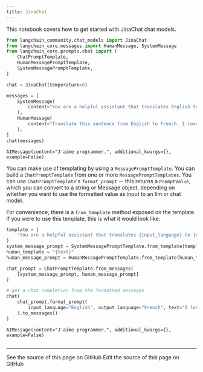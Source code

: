 ```yaml
---
title: JinaChat
---
```


This notebook covers how to get started with JinaChat chat models.

```python
from langchain_community.chat_models import JinaChat
from langchain_core.messages import HumanMessage, SystemMessage
from langchain_core.prompts.chat import (
    ChatPromptTemplate,
    HumanMessagePromptTemplate,
    SystemMessagePromptTemplate,
)
```

```python
chat = JinaChat(temperature=0)
```

```python
messages = [
    SystemMessage(
        content="You are a helpful assistant that translates English to French."
    ),
    HumanMessage(
        content="Translate this sentence from English to French. I love programming."
    ),
]
chat(messages)
```

```output
AIMessage(content="J'aime programmer.", additional_kwargs={}, example=False)
```

You can make use of templating by using a `MessagePromptTemplate`. You can build a `ChatPromptTemplate` from one or more `MessagePromptTemplates`. You can use `ChatPromptTemplate`'s `format_prompt` -- this returns a `PromptValue`, which you can convert to a string or Message object, depending on whether you want to use the formatted value as input to an llm or chat model.

For convenience, there is a `from_template` method exposed on the template. If you were to use this template, this is what it would look like:

```python
template = (
    "You are a helpful assistant that translates {input_language} to {output_language}."
)
system_message_prompt = SystemMessagePromptTemplate.from_template(template)
human_template = "{text}"
human_message_prompt = HumanMessagePromptTemplate.from_template(human_template)
```

```python
chat_prompt = ChatPromptTemplate.from_messages(
    [system_message_prompt, human_message_prompt]
)

# get a chat completion from the formatted messages
chat(
    chat_prompt.format_prompt(
        input_language="English", output_language="French", text="I love programming."
    ).to_messages()
)
```

```output
AIMessage(content="J'aime programmer.", additional_kwargs={}, example=False)
```

```python

```

---

<CardGroup cols={2}>
  <Card title="View Source" icon="eye" href="https://github.com/langchain-ai/docs/blob/main/src/oss/python/integrations/chat/jinachat.mdx">
    See the source of this page on GitHub
  </Card>
  <Card title="Edit Source" icon="pen-to-square" href="https://github.com/langchain-ai/docs/edit/main/src/oss/python/integrations/chat/jinachat.mdx">
    Edit the source of this page on GitHub
  </Card>
</CardGroup>
